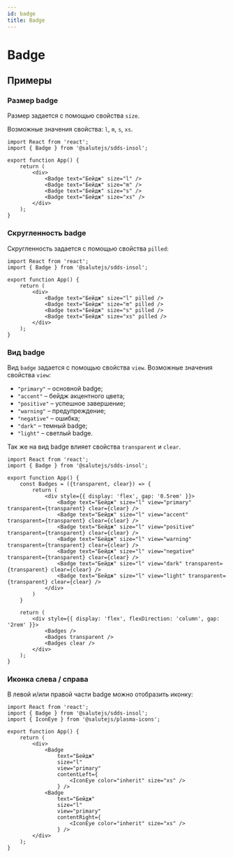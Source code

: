 ```yaml
---
id: badge
title: Badge
---
```



# Badge
<Description name="Badge" />
<PropsTable name="Badge"  exclude={['css']} />

## Примеры

### Размер badge
Размер задается с помощью свойства `size`.

Возможные значения свойства: `l`, `m`, `s`, `xs`.

```tsx live 
import React from 'react';
import { Badge } from '@salutejs/sdds-insol';

export function App() {
    return (
        <div>
            <Badge text="Бейдж" size="l" />
            <Badge text="Бейдж" size="m" />
            <Badge text="Бейдж" size="s" />
            <Badge text="Бейдж" size="xs" />
        </div>
    );
}
```

### Скругленность badge
Скругленность задается с помощью свойства `pilled`:

```tsx live 
import React from 'react';
import { Badge } from '@salutejs/sdds-insol';

export function App() {
    return (
        <div>
            <Badge text="Бейдж" size="l" pilled />
            <Badge text="Бейдж" size="m" pilled />
            <Badge text="Бейдж" size="s" pilled />
            <Badge text="Бейдж" size="xs" pilled />
        </div>
    );
}
```

### Вид badge
Вид `badge` задается с помощью свойства `view`. Возможные значения свойства `view`:

+ `"primary"` – основной badge;
+ `"accent"` – бейдж акцентного цвета;
+ `"positive"` – успешное завершение;
+ `"warning"` – предупреждение;
+ `"negative"` – ошибка;
+ `"dark"` – темный badge;
+ `"light"` – светлый badge.

Так же на вид badge влияет свойства `transparent` и `clear`.

```tsx live 
import React from 'react';
import { Badge } from '@salutejs/sdds-insol';

export function App() {
    const Badges = ({transparent, clear}) => {
        return (
            <div style={{ display: 'flex', gap: '0.5rem' }}>
                <Badge text="Бейдж" size="l" view="primary" transparent={transparent} clear={clear} />
                <Badge text="Бейдж" size="l" view="accent" transparent={transparent} clear={clear} />
                <Badge text="Бейдж" size="l" view="positive" transparent={transparent} clear={clear} />
                <Badge text="Бейдж" size="l" view="warning" transparent={transparent} clear={clear} />
                <Badge text="Бейдж" size="l" view="negative" transparent={transparent} clear={clear} />
                <Badge text="Бейдж" size="l" view="dark" transparent={transparent} clear={clear} />
                <Badge text="Бейдж" size="l" view="light" transparent={transparent} clear={clear} />
            </div>
        )
    }

    return (
        <div style={{ display: 'flex', flexDirection: 'column', gap: '2rem' }}>
            <Badges />
            <Badges transparent />
            <Badges clear />
        </div>
    );
}
```

### Иконка слева / справа
В левой и/или правой части badge можно отобразить иконку:

```tsx live
import React from 'react';
import { Badge } from '@salutejs/sdds-insol';
import { IconEye } from '@salutejs/plasma-icons';

export function App() {
    return (
        <div>
            <Badge 
                text="Бейдж" 
                size="l"   
                view="primary" 
                contentLeft={
                    <IconEye color="inherit" size="xs" />
                } />
            <Badge 
                text="Бейдж" 
                size="l"   
                view="primary" 
                contentRight={
                    <IconEye color="inherit" size="xs" />
                } />
        </div>
    );
}
```
